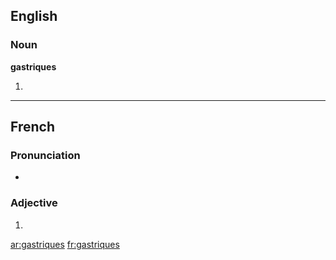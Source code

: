 ==English==

===Noun===
'''gastriques'''

# {{plural of|[[gastrique]]}}

----

==French==

===Pronunciation===
* {{IPA|/gastʁik/|lang=fr}}

===Adjective===
{{infl|fr|adjective form}} {{m|f|p}}

# {{plural of|[[gastrique#French|gastrique]]|lang=fr|nocat=1}}

[[ar:gastriques]]
[[fr:gastriques]]